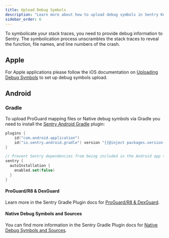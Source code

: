 ```yaml
---
title: Upload Debug Symbols
description: "Learn more about how to upload debug symbols in Sentry Kotlin Multiplatform."
sidebar_order: 6
---
```


To symbolicate your stack traces, you need to provide debug information to Sentry.
The symbolication process unscrambles the stack traces to reveal the function, file names, and line numbers of the crash.

## Apple

For Apple applications please follow the iOS documentation on [Uploading Debug Symbols](/platforms/apple/guides/ios/dsym) to set up debug symbols upload.

## Android

### Gradle

To upload ProGuard mapping files or Native debug symbols via Gradle you need to install the [Sentry Android Gradle](/platforms/android/configuration/gradle) plugin:

```kotlin {filename:androidApp/build.gradle.kts}
plugins {
    id("com.android.application")
    id("io.sentry.android.gradle") version "{{@inject packages.version('sentry.java.android.gradle-plugin', '3.0.0') }}"
}

// Prevent Sentry dependencies from being included in the Android app through the AGP.
sentry {
  autoInstallation {
    enabled.set(false)
  }
}
```

#### ProGuard/R8 & DexGuard

Learn more in the Sentry Gradle Plugin docs for [ProGuard/R8 & DexGuard](/platforms/android/configuration/gradle/#proguardr8--dexguard).

#### Native Debug Symbols and Sources

You can find more information in the Sentry Gradle Plugin docs for [Native Debug Symbols and Sources](/platforms/android/configuration/gradle/#native-debug-symbols-and-sources).
